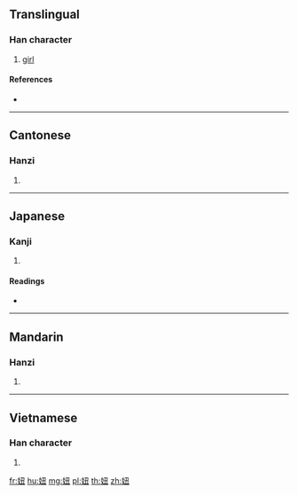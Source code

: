 ==Translingual==

===Han character===
{{Han char|rn=38|rad=女|as=04|sn=7|four=47415|canj=VNG|ids=⿰女丑}}

# [[girl]]

====References====
* {{Han ref|kx=0256.320|dkj=06098|dj=0521.110|hdz=21033.100|uh=599E|ud=22942|bh=A7AC|bd=42924}}

----

==Cantonese==

===Hanzi===
{{yue-hanzi|jyut=nau2|y=nau2}}

# {{defn|lang=yue|sort=女04}}

----

==Japanese==

===Kanji===
{{ja-kanji|grade=|rs=女04}}

# {{defn|lang=ja|sort=女04}}

====Readings====
* {{ja-readings|on=[[じゅう]] (jū), [[にゅ]] (nyu), [[ちゅう]] (chū)|kun=}}

----

==Mandarin==

===Hanzi===
{{cmn-hanzi|pin=[[niū]] ([[niu1]])|wg=niu<sup>1</sup>}}

# {{defn|lang=cmn|sort=女04}}

----

==Vietnamese==

===Han character===
{{vi-hantu|[[nữu]]|rs=女04}}

# {{defn|lang=vi|sort=女04}}

[[fr:妞]]
[[hu:妞]]
[[mg:妞]]
[[pl:妞]]
[[th:妞]]
[[zh:妞]]